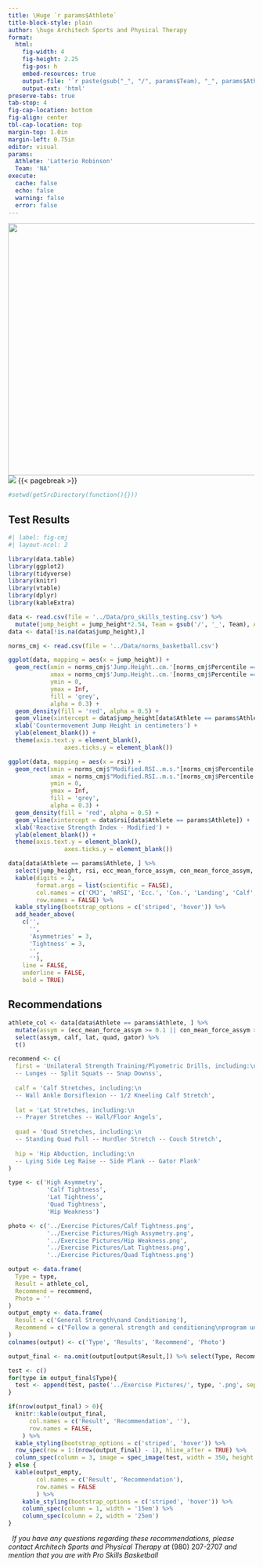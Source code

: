 ```yaml
---
title: \Huge `r params$Athlete`
title-block-style: plain
author: \huge Architech Sports and Physical Therapy
format: 
  html:
    fig-width: 4
    fig-height: 2.25
    fig-pos: h
    embed-resources: true
    output-file: '`r paste(gsub("_", "/", params$Team), "_", params$Athlete, sep = "")`'
    output-ext: 'html'
preserve-tabs: true
tab-stop: 4
fig-cap-location: bottom
fig-align: center
tbl-cap-location: top
margin-top: 1.0in
margin-left: 0.75in
editor: visual
params:
  Athlete: 'Latterio Robinson'
  Team: 'NA'
execute: 
  cache: false
  echo: false
  warning: false
  error: false
---
```


![](../Logos/Architech+Sports+Logo.png){fig-align="center" width="514"} ![](../Logos/pro_skills.jpg){fig-align="center"} {{< pagebreak >}}

```r
#setwd(getSrcDirectory(function(){}))
```

## Test Results

```r
#| label: fig-cmj
#| layout-ncol: 2

library(data.table)
library(ggplot2)
library(tidyverse)
library(knitr)
library(vtable)
library(dplyr)
library(kableExtra)

data <- read.csv(file = '../Data/pro_skills_testing.csv') %>%
  mutate(jump_height = jump_height*2.54, Team = gsub('/', '_', Team), Athlete = paste(First, Last, sep = " "))
data <- data[!is.na(data$jump_height),]

norms_cmj <- read.csv(file = '../Data/norms_basketball.csv')

ggplot(data, mapping = aes(x = jump_height)) +
  geom_rect(xmin = norms_cmj$'Jump.Height..cm.'[norms_cmj$Percentile == '25th'],
            xmax = norms_cmj$'Jump.Height..cm.'[norms_cmj$Percentile == '75th'],
            ymin = 0,
            ymax = Inf,
            fill = 'grey',
            alpha = 0.3) +
  geom_density(fill = 'red', alpha = 0.5) +
  geom_vline(xintercept = data$jump_height[data$Athlete == params$Athlete]) +
  xlab('Countermovement Jump Height in centimeters') +
  ylab(element_blank()) +
  theme(axis.text.y = element_blank(),
                axes.ticks.y = element_blank())

ggplot(data, mapping = aes(x = rsi)) +
  geom_rect(xmin = norms_cmj$"Modified.RSI..m.s."[norms_cmj$Percentile == '25th'],
            xmax = norms_cmj$"Modified.RSI..m.s."[norms_cmj$Percentile == '75th'],
            ymin = 0,
            ymax = Inf,
            fill = 'grey',
            alpha = 0.3) +
  geom_density(fill = 'red', alpha = 0.5) +
  geom_vline(xintercept = data$rsi[data$Athlete == params$Athlete]) +
  xlab('Reactive Strength Index - Modified') +
  ylab(element_blank()) +
  theme(axis.text.y = element_blank(),
                axes.ticks.y = element_blank())
```

```r
data[data$Athlete == params$Athlete, ] %>%
  select(jump_height, rsi, ecc_mean_force_assym, con_mean_force_assym, peak_assym,  calf, lat, quad, gator, pain) %>%
  kable(digits = 2, 
        format.args = list(scientific = FALSE),
        col.names = c('CMJ', 'mRSI', 'Ecc.', 'Con.', 'Landing', 'Calf', 'Lat', 'Quad', 'Hip Weakness', 'Pain History'),
        row.names = FALSE) %>%
  kable_styling(bootstrap_options = c('striped', 'hover')) %>%
  add_header_above(
    c('',
      '',
      'Asymmetries' = 3,
      'Tightness' = 3,
      '',
      ''),
    line = FALSE,
    underline = FALSE,
    bold = TRUE)
```

## Recommendations

```r
athlete_col <- data[data$Athlete == params$Athlete, ] %>%
  mutate(assym = (ecc_mean_force_assym >= 0.1 || con_mean_force_assym >= 0.1 || peak_assym >= 0.1), calf = (calf == 'Y'), lat = (lat == 'Y'), quad = (quad == 'Y'), gator = (gator == 'N')) %>%
  select(assym, calf, lat, quad, gator) %>%
  t()

recommend <- c(
  first = 'Unilateral Strength Training/Plyometric Drills, including:\n
  -- Lunges -- Split Squats -- Snap Downss',
  
  calf = 'Calf Stretches, including:\n
  -- Wall Ankle Dorsiflexion -- 1/2 Kneeling Calf Stretch',
  
  lat = 'Lat Stretches, including:\n
  -- Prayer Stretches -- Wall/Floor Angels',
  
  quad = 'Quad Stretches, including:\n
  -- Standing Quad Pull -- Hurdler Stretch -- Couch Stretch',
  
  hip = 'Hip Abduction, including:\n
  -- Lying Side Leg Raise -- Side Plank -- Gator Plank'
)

type <- c('High Asymmetry', 
           'Calf Tightness', 
           'Lat Tightness', 
           'Quad Tightness', 
           'Hip Weakness')

photo <- c('../Exercise Pictures/Calf Tightness.png',
           '../Exercise Pictures/High Assymetry.png',
           '../Exercise Pictures/Hip Weakness.png',
           '../Exercise Pictures/Lat Tightness.png',
           '../Exercise Pictures/Quad Tightness.png')

output <- data.frame(
  Type = type,
  Result = athlete_col,
  Recommend = recommend,
  Photo = ''
)
output_empty <- data.frame(
  Result = c('General Strength\nand Conditioning'),
  Recommend = c("Follow a general strength and conditioning\nprogram under the guidance of a certified professional.")
)
colnames(output) <- c('Type', 'Results', 'Recommend', 'Photo')

output_final <- na.omit(output[output$Result,]) %>% select(Type, Recommend, Photo)

test <- c()
for(type in output_final$Type){
  test <- append(test, paste('../Exercise Pictures/', type, '.png', sep = ''))
}

if(nrow(output_final) > 0){
  knitr::kable(output_final,
      col.names = c('Result', 'Recommendation', ''),
      row.names = FALSE,
    ) %>%
  kable_styling(bootstrap_options = c('striped', 'hover')) %>%
  row_spec(row = 1:(nrow(output_final) - 1), hline_after = TRUE) %>%
  column_spec(column = 3, image = spec_image(test, width = 350, height = 640))
} else {
  kable(output_empty,
        col.names = c('Result', 'Recommendation'),
        row.names = FALSE
        ) %>%
    kable_styling(bootstrap_options = c('striped', 'hover')) %>%
    column_spec(column = 1, width = '15em') %>%
    column_spec(column = 2, width = '25em')
}


```

::: {contact}
<p>

|   *If you have any questions regarding these recommendations, please contact Architech Sports and Physical Therapy at* (980) 207-2707 *and mention that you are with Pro Skills Basketball*

</p>
:::
